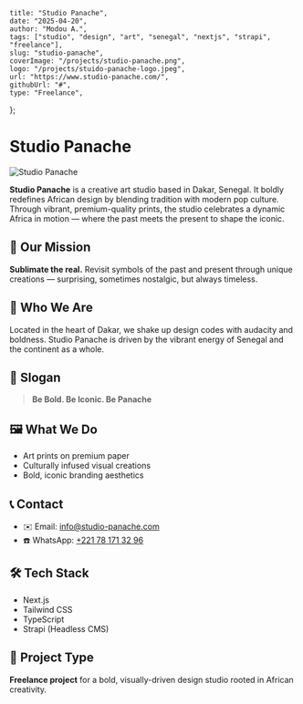     title: "Studio Panache",
    date: "2025-04-20",
    author: "Modou A.",
    tags: ["studio", "design", "art", "senegal", "nextjs", "strapi", "freelance"],
    slug: "studio-panache",
    coverImage: "/projects/studio-panache.png",
    logo: "/projects/stuido-panache-logo.jpeg",
    url: "https://www.studio-panache.com/",
    githubUrl: "#",
    type: "Freelance",
};


# Studio Panache

<Image
  src="/projects/studio-panache.png"
  alt="Studio Panache"
  width={1200}
  height={630}
  className="rounded-xl my-4"
/>

**Studio Panache** is a creative art studio based in Dakar, Senegal. It boldly redefines African design by blending tradition with modern pop culture. Through vibrant, premium-quality prints, the studio celebrates a dynamic Africa in motion — where the past meets the present to shape the iconic.

## 🎯 Our Mission

**Sublimate the real.** Revisit symbols of the past and present through unique creations — surprising, sometimes nostalgic, but always timeless.

## 🧠 Who We Are

Located in the heart of Dakar, we shake up design codes with audacity and boldness. Studio Panache is driven by the vibrant energy of Senegal and the continent as a whole.

## 💬 Slogan

> **Be Bold. Be Iconic. Be Panache**

## 🖼️ What We Do

- Art prints on premium paper  
- Culturally infused visual creations  
- Bold, iconic branding aesthetics  

## 📞 Contact

- ✉️ Email: [info@studio-panache.com](mailto:info@studio-panache.com)  
- ☎️ WhatsApp: [+221 78 171 32 96](https://wa.me/221781713296)  

## 🛠️ Tech Stack

<ul>
  <li>Next.js</li>
  <li>Tailwind CSS</li>
  <li>TypeScript</li>
  <li>Strapi (Headless CMS)</li>
</ul>

## 📌 Project Type

**Freelance project** for a bold, visually-driven design studio rooted in African creativity.
